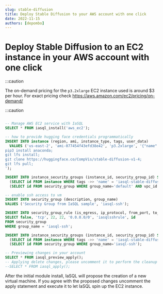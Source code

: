 ```yaml
---
slug: stable-diffusion
title: Deploy Stable Diffusion to your AWS account with one click
date: 2022-11-15
authors: [depombo]
---
```


# Deploy Stable Diffusion to an EC2 instance in your AWS account with one click

:::caution

The on-demand pricing for the `p3.2xlarge` EC2 instance used is around $3 per hour. For exact pricing check https://aws.amazon.com/ec2/pricing/on-demand/

:::caution


```sql TheButton[Deploy Stable Diffusion]="Deploy Stable Diffusion"

-- Manage AWS EC2 service with IaSQL
SELECT * FROM iasql_install('aws_ec2');

-- how to provide hugging face credentials programmatically
INSERT INTO instance (region, ami, instance_type, tags, user_data)
  VALUES ('us-east-2', 'ami-077454f43efd38e42', 'p3.2xlarge', '{"name":"iasql-stable-diffusion"}', 'sudo yum install ec2-instance-connect;
pip3 install anaconda;
git lfs install;
git clone https://huggingface.co/CompVis/stable-diffusion-v1-4;
git lfs pull;
');

INSERT INTO instance_security_groups (instance_id, security_group_id) SELECT
  (SELECT id FROM instance WHERE tags ->> 'name' = 'iasql-stable-diffusion'),
  (SELECT id FROM security_group WHERE group_name='default' AND vpc_id = (SELECT id FROM vpc WHERE is_default = true LIMIT 1));

-- enable ssh access to vm
INSERT INTO security_group (description, group_name)
VALUES ('Security Group from IaSQL sample', 'iasql-ssh');

INSERT INTO security_group_rule (is_egress, ip_protocol, from_port, to_port, cidr_ipv4, description, security_group_id)
SELECT false, 'tcp', 22, 22, '0.0.0.0/0', 'iasqlsshrule', id
FROM security_group
WHERE group_name = 'iasql-ssh';

INSERT INTO instance_security_groups (instance_id, security_group_id) SELECT
  (SELECT id FROM instance WHERE tags ->> 'name' = 'iasql-stable-diffusion'),
  (SELECT id FROM security_group WHERE group_name='iasql-ssh');

-- Previewing changes in your account
SELECT * FROM iasql_preview_apply();
-- Applying delete changes, please uncomment it to perform the cleanup
--SELECT * FROM iasql_apply();
```

After the initial module install, IaSQL will propose the creation of a new virtual machine.
If you agree with the proposed changes uncomment the apply statement and execute it to let IaSQL spin up the EC2 instance.